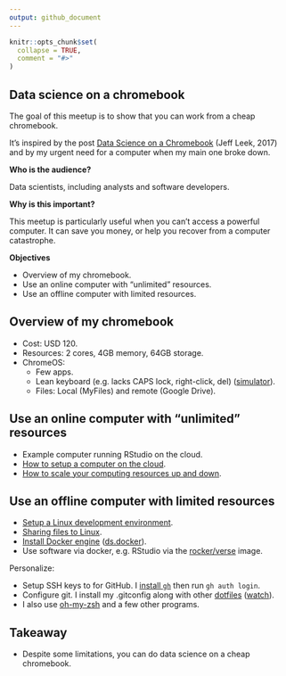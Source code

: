 ```yaml
---
output: github_document
---
```


```r
knitr::opts_chunk$set(
  collapse = TRUE,
  comment = "#>"
)
```

## Data science on a chromebook

The goal of this meetup is to show that you can work from a cheap chromebook.

It's inspired by the post [Data Science on a
Chromebook](https://simplystatistics.org/posts/2017-08-29-data-science-on-a-chromebook/)
(Jeff Leek, 2017) and by my urgent need for a computer when my main one broke
down.

**Who is the audience?**

Data scientists, including analysts and software developers.

**Why is this important?**

This meetup is particularly useful when you can't access a powerful computer. It
can save you money, or help you recover from a computer catastrophe.

**Objectives**

* Overview of my chromebook.
* Use an online computer with "unlimited" resources.
* Use an offline computer with limited resources.

## Overview of my chromebook

* Cost: USD 120.
* Resources: 2 cores, 4GB memory, 64GB storage.
* ChromeOS:
    * Few apps.
    * Lean keyboard (e.g. lacks CAPS lock, right-click, del) ([simulator](https://partnerdash.google.com/apps/simulator/chromebook#get-to-know-your-keyboard?l=en)).
    * Files: Local (MyFiles) and remote (Google Drive).

## Use an online computer with "unlimited" resources

* Example computer running RStudio on the cloud.
* [How to setup a computer on the cloud](https://youtu.be/_pBqBfjTKI4).
* [How to scale your computing resources up and down](https://youtu.be/NF7HPKt55Yk).

## Use an offline computer with limited resources

* [Setup a Linux development environment](https://chromeos.dev/en/linux/setup).
* [Sharing files to Linux](https://chromeos.dev/en/linux/setup#sharing-files-to-linux).
* [Install Docker engine](https://docs.docker.com/engine/install/) ([ds.docker](https://github.com/2degreesInvesting/ds.docker)).
* Use software via docker, e.g. RStudio via the [rocker/verse](https://rocker-project.org/images/versioned/rstudio.html) image.

Personalize:

* Setup SSH keys to for GitHub. I [install `gh`](https://github.com/cli/cli/blob/trunk/docs/install_linux.md#debian-ubuntu-linux-raspberry-pi-os-apt) then run `gh auth login`.
* Configure git. I install my .gitconfig along with other [dotfiles](https://github.com/maurolepore/dotfiles) ([watch](https://youtu.be/BYtt2cXW4qg)).
* I also use [oh-my-zsh](https://ohmyz.sh/#install) and a few other programs.

## Takeaway

* Despite some limitations, you can do data science on a cheap chromebook.
